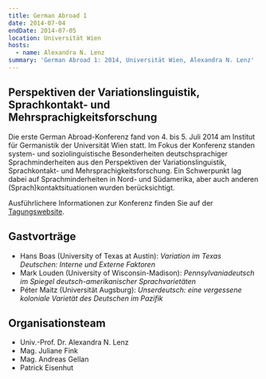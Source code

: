 ```yaml
---
title: German Abroad 1
date: 2014-07-04
endDate: 2014-07-05
location: Universität Wien
hosts:
  - name: Alexandra N. Lenz
summary: 'German Abroad 1: 2014, Universität Wien, Alexandra N. Lenz'
---
```

## Perspektiven der Variationslinguistik, Sprachkontakt- und Mehrsprachigkeitsforschung

Die erste German Abroad-Konferenz fand von 4. bis 5. Juli 2014 am Institut für Germanistik der Universität Wien statt. Im Fokus der Konferenz standen system- und soziolinguistische Besonderheiten deutschsprachiger Sprachminderheiten aus den Perspektiven der Variationslinguistik, Sprachkontakt- und Mehrsprachigkeitsforschung. Ein Schwerpunkt lag dabei auf Sprachminderheiten in Nord- und Südamerika, aber auch anderen (Sprach)kontaktsituationen wurden berücksichtigt.

Ausführlichere Informationen zur Konferenz finden Sie auf der [Tagungswebsite](https://germanabroad2014.univie.ac.at/home/index.htm).

## Gastvorträge

* Hans Boas (University of Texas at Austin): *Variation im Texas Deutschen: Interne und Externe Faktoren*
* Mark Louden (University of Wisconsin-Madison): *Pennsylvaniadeutsch im Spiegel deutsch-amerikanischer Sprachvarietäten*
* Péter Maitz (Universität Augsburg): *Unserdeutsch: eine vergessene koloniale Varietät des Deutschen im Pazifik*

## Organisationsteam

* Univ.-Prof. Dr. Alexandra N. Lenz
* Mag. Juliane Fink
* Mag. Andreas Gellan
* Patrick Eisenhut
